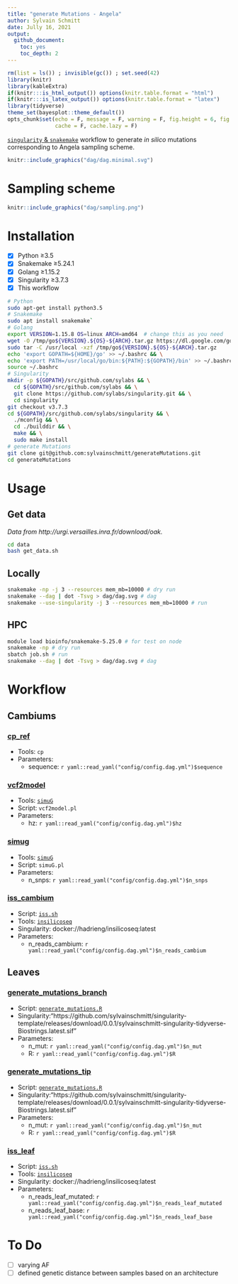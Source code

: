 ```yaml
---
title: "generate Mutations - Angela"
author: Sylvain Schmitt
date: Jully 16, 2021
output:
  github_document: 
    toc: yes
    toc_depth: 2
---
```


```r
rm(list = ls()) ; invisible(gc()) ; set.seed(42)
library(knitr)
library(kableExtra)
if(knitr:::is_html_output()) options(knitr.table.format = "html") 
if(knitr:::is_latex_output()) options(knitr.table.format = "latex") 
library(tidyverse)
theme_set(bayesplot::theme_default())
opts_chunk$set(echo = F, message = F, warning = F, fig.height = 6, fig.width = 8,
               cache = F, cache.lazy = F)
```

[`singularity` & `snakemake`](https://github.com/sylvainschmitt/snakemake_singularity) workflow to generate *in silico* mutations corresponding to Angela sampling scheme.

```r
knitr::include_graphics("dag/dag.minimal.svg")
```

# Sampling scheme

```r
knitr::include_graphics("dag/sampling.png")
```

# Installation

- [x] Python ≥3.5
- [x] Snakemake ≥5.24.1
- [x] Golang ≥1.15.2
- [x] Singularity ≥3.7.3
- [x] This workflow

```bash
# Python
sudo apt-get install python3.5
# Snakemake
sudo apt install snakemake`
# Golang
export VERSION=1.15.8 OS=linux ARCH=amd64  # change this as you need
wget -O /tmp/go${VERSION}.${OS}-${ARCH}.tar.gz https://dl.google.com/go/go${VERSION}.${OS}-${ARCH}.tar.gz && \
sudo tar -C /usr/local -xzf /tmp/go${VERSION}.${OS}-${ARCH}.tar.gz
echo 'export GOPATH=${HOME}/go' >> ~/.bashrc && \
echo 'export PATH=/usr/local/go/bin:${PATH}:${GOPATH}/bin' >> ~/.bashrc && \
source ~/.bashrc
# Singularity
mkdir -p ${GOPATH}/src/github.com/sylabs && \
  cd ${GOPATH}/src/github.com/sylabs && \
  git clone https://github.com/sylabs/singularity.git && \
  cd singularity
git checkout v3.7.3
cd ${GOPATH}/src/github.com/sylabs/singularity && \
  ./mconfig && \
  cd ./builddir && \
  make && \
  sudo make install
# generate Mutations
git clone git@github.com:sylvainschmitt/generateMutations.git
cd generateMutations
```

# Usage

## Get data

*Data from http://urgi.versailles.inra.fr/download/oak.*

```bash
cd data
bash get_data.sh
```

## Locally

```bash
snakemake -np -j 3 --resources mem_mb=10000 # dry run
snakemake --dag | dot -Tsvg > dag/dag.svg # dag
snakemake --use-singularity -j 3 --resources mem_mb=10000 # run
```

## HPC

```bash
module load bioinfo/snakemake-5.25.0 # for test on node
snakemake -np # dry run
sbatch job.sh # run
snakemake --dag | dot -Tsvg > dag/dag.svg # dag
```

# Workflow

## Cambiums

### [cp_ref](https://github.com/sylvainschmitt/generateMutations/blob/angela/rules/cp_ref.smk)

* Tools: `cp`
* Parameters:
    * sequence: `r yaml::read_yaml("config/config.dag.yml")$sequence`
    
### [vcf2model](https://github.com/sylvainschmitt/generateMutations/blob/angela/rules/vcf2model.smk)

* Tools: [`simuG`](https://github.com/yjx1217/simuG)
* Script: `vcf2model.pl`
* Parameters:
    * hz: `r yaml::read_yaml("config/config.dag.yml")$hz`

### [simug](https://github.com/sylvainschmitt/generateMutations/blob/angela/rules/simug.smk)

* Tools: [`simuG`](https://github.com/yjx1217/simuG)
* Script: `simuG.pl`
* Parameters:
    * n_snps: `r yaml::read_yaml("config/config.dag.yml")$n_snps`

### [iss_cambium](https://github.com/sylvainschmitt/generateMutations/blob/angela/rules/iss_cambium.smk)

* Script: [`iss.sh`](https://bedtools.readthedocs.io/en/latest/content/scripts/iss.sh)
* Tools: [`insilicoseq`](https://insilicoseq.readthedocs.io/en/latest/)
* Singularity:  docker://hadrieng/insilicoseq:latest
* Parameters:
    * n_reads_cambium: `r yaml::read_yaml("config/config.dag.yml")$n_reads_cambium`
    
## Leaves

### [generate_mutations_branch](https://github.com/sylvainschmitt/generateMutations/blob/angela/rules/generate_mutations_branch.smk)

* Script: [`generate_mutations.R`](https://bedtools.readthedocs.io/en/latest/content/scripts/generate_mutations.R)
* Singularity:"https://github.com/sylvainschmitt/singularity-template/releases/download/0.0.1/sylvainschmitt-singularity-tidyverse-Biostrings.latest.sif"
* Parameters:
    * n_mut: `r yaml::read_yaml("config/config.dag.yml")$n_mut`
    * R: `r yaml::read_yaml("config/config.dag.yml")$R`
    
### [generate_mutations_tip](https://github.com/sylvainschmitt/generateMutations/blob/angela/rules/generate_mutations_branch_tip.smk)

* Script: [`generate_mutations.R`](https://bedtools.readthedocs.io/en/latest/content/scripts/generate_mutations.R)
* Singularity:"https://github.com/sylvainschmitt/singularity-template/releases/download/0.0.1/sylvainschmitt-singularity-tidyverse-Biostrings.latest.sif"
* Parameters:
    * n_mut: `r yaml::read_yaml("config/config.dag.yml")$n_mut`
    * R: `r yaml::read_yaml("config/config.dag.yml")$R`

### [iss_leaf](https://github.com/sylvainschmitt/generateMutations/blob/angela/rules/iss_leaf.smk)

* Script: [`iss.sh`](https://bedtools.readthedocs.io/en/latest/content/scripts/iss.sh)
* Tools: [`insilicoseq`](https://insilicoseq.readthedocs.io/en/latest/)
* Singularity:  docker://hadrieng/insilicoseq:latest
* Parameters:
    * n_reads_leaf_mutated: `r yaml::read_yaml("config/config.dag.yml")$n_reads_leaf_mutated`
    * n_reads_leaf_base: `r yaml::read_yaml("config/config.dag.yml")$n_reads_leaf_base`

# To Do

- [ ] varying AF
- [ ] defined genetic distance between samples based on an architecture
